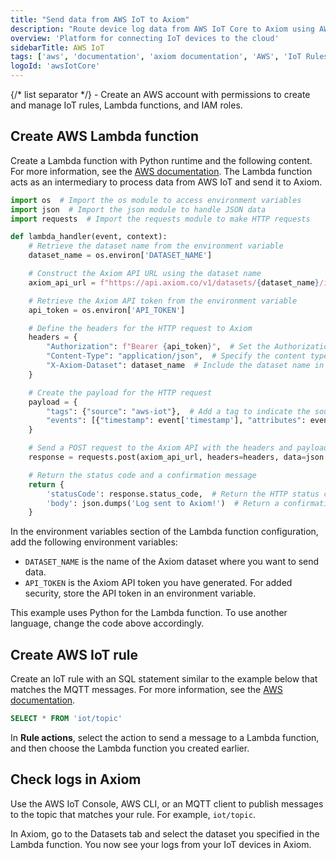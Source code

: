 ```yaml
---
title: "Send data from AWS IoT to Axiom"
description: "Route device log data from AWS IoT Core to Axiom using AWS IoT and Lambda functions"
overview: 'Platform for connecting IoT devices to the cloud'
sidebarTitle: AWS IoT
tags: ['aws', 'documentation', 'axiom documentation', 'AWS', 'IoT Rules', 'MQTT']
logoId: 'awsIotCore'
---
```



<AwsDisclaimer />

<Prerequisites />
{/* list separator */}
- Create an AWS account with permissions to create and manage IoT rules, Lambda functions, and IAM roles.

## Create AWS Lambda function

Create a Lambda function with Python runtime and the following content. For more information, see the [AWS documentation](https://docs.aws.amazon.com/lambda/latest/dg/getting-started.html#getting-started-create-function). The Lambda function acts as an intermediary to process data from AWS IoT and send it to Axiom.

```python
import os  # Import the os module to access environment variables
import json  # Import the json module to handle JSON data
import requests  # Import the requests module to make HTTP requests

def lambda_handler(event, context):
    # Retrieve the dataset name from the environment variable
    dataset_name = os.environ['DATASET_NAME']

    # Construct the Axiom API URL using the dataset name
    axiom_api_url = f"https://api.axiom.co/v1/datasets/{dataset_name}/ingest"

    # Retrieve the Axiom API token from the environment variable
    api_token = os.environ['API_TOKEN']

    # Define the headers for the HTTP request to Axiom
    headers = {
        "Authorization": f"Bearer {api_token}",  # Set the Authorization header with the token
        "Content-Type": "application/json",  # Specify the content type as JSON
        "X-Axiom-Dataset": dataset_name  # Include the dataset name in the headers
    }

    # Create the payload for the HTTP request
    payload = {
        "tags": {"source": "aws-iot"},  # Add a tag to indicate the source of the data
        "events": [{"timestamp": event['timestamp'], "attributes": event}]  # Include the event data
    }

    # Send a POST request to the Axiom API with the headers and payload
    response = requests.post(axiom_api_url, headers=headers, data=json.dumps(payload))

    # Return the status code and a confirmation message
    return {
        'statusCode': response.status_code,  # Return the HTTP status code from the Axiom API response
        'body': json.dumps('Log sent to Axiom!')  # Return a confirmation message as JSON
    }
```

In the environment variables section of the Lambda function configuration, add the following environment variables:
- `DATASET_NAME` is the name of the Axiom dataset where you want to send data.
- `API_TOKEN` is the Axiom API token you have generated. For added security, store the API token in an environment variable.

<Note>
This example uses Python for the Lambda function. To use another language, change the code above accordingly.
</Note>

## Create AWS IoT rule

Create an IoT rule with an SQL statement similar to the example below that matches the MQTT messages. For more information, see the [AWS documentation](https://docs.aws.amazon.com/iot/latest/developerguide/iot-create-rule.html).

```sql
SELECT * FROM 'iot/topic'
```

In **Rule actions**, select the action to send a message to a Lambda function, and then choose the Lambda function you created earlier.

## Check logs in Axiom

Use the AWS IoT Console, AWS CLI, or an MQTT client to publish messages to the topic that matches your rule. For example, `iot/topic`.

In Axiom, go to the Datasets tab and select the dataset you specified in the Lambda function. You now see your logs from your IoT devices in Axiom.
